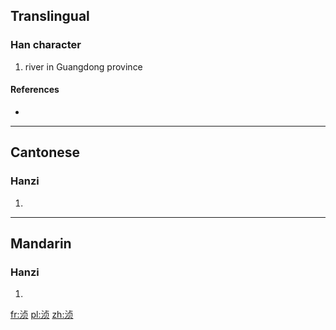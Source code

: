 {{also|湞}}
==Translingual==

===Han character===
{{Han char|rn=85|rad=水|as=06|sn=9|four=|canj=水卜月人 (EYBO)}}

# river in Guangdong province

====References====
* {{Han ref|kx=0623.171|hdz=31606.020|uh=6D48|ud=27976}}

----

==Cantonese==

===Hanzi===
{{yue-hanzi|jyut=|y=jing1|tra=湞}}

# {{defn|lang=yue|sort=水06}}

----

==Mandarin==

===Hanzi===
{{cmn-hanzi|tra=湞|pin=[[chéng]] ([[cheng2]]), [[zhēn]] ([[zhen1]])|wg=ch'eng<sup>2</sup>, chen<sup>1</sup>}}

# {{defn|lang=cmn|sort=水06}}

[[fr:浈]]
[[pl:浈]]
[[zh:浈]]